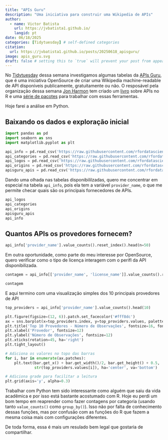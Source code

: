 ```yaml
---
title: "APIs Guru"
description: "Uma iniciativa para construir uma Wikipedia de APIs"
author:
  - name: Victor Batista
    url: https://jvbatista1.github.io/
    langid: pt
date: 06/18/2025
categories: [Tidytuesday] # self-defined categories
citation: 
  url: https://jvbatista1.github.io/posts/20250618_apisguru/ 
image: apis_guru.svg
draft: false # setting this to `true` will prevent your post from appearing on your listing page until you're ready!
---
```


No [Tidytuesday](https://github.com/rfordatascience/tidytuesday/blob/main/data/2025/2025-06-17/readme.md){target="_blank"} dessa semana investigamos algumas tabelas da [APIs Guru](https://apis.guru/about/){target="_blank"}, que é uma iniciativa OpenSource de criar uma Wikipedia machine-readable de API disponíveis publicamente, gratuitamente ou não. O resposável pela organização dessa semana [Jon Harmon](https://github.com/jonthegeek) tem criado um [livro](https://dslc-io.github.io/club-wapir/) sobre APIs no R e uma [série de pacotes](https://beekeeper.api2r.org) para trabalhar com essas ferramentas.

Hoje farei a análise em Python.

## Baixando os dados e exploração inicial

```python

import pandas as pd
import seaborn as sns
import matplotlib.pyplot as plt

api_info = pd.read_csv('https://raw.githubusercontent.com/rfordatascience/tidytuesday/main/data/2025/2025-06-17/api_info.csv')
api_categories = pd.read_csv('https://raw.githubusercontent.com/rfordatascience/tidytuesday/main/data/2025/2025-06-17/api_categories.csv')
api_logos = pd.read_csv('https://raw.githubusercontent.com/rfordatascience/tidytuesday/main/data/2025/2025-06-17/api_logos.csv')
api_origins = pd.read_csv('https://raw.githubusercontent.com/rfordatascience/tidytuesday/main/data/2025/2025-06-17/api_origins.csv')
apisguru_apis = pd.read_csv('https://raw.githubusercontent.com/rfordatascience/tidytuesday/main/data/2025/2025-06-17/apisguru_apis.csv')

```

Dando uma olhada nas tabelas disponibililzadas, quero me concentrar em especial na tabela `api_info`, pois ela tem a variável `provider_name`, o que me permite checar quais são os principais fornecedores de APIs.

```python
api_logos
api_categories
api_origins
apisguru_apis
api_info
```

## Quantos APIs os provedores fornecem?
```python
api_info['provider_name'].value_counts().reset_index().head(n=50)
```

Em outra oportunidade, como parte do meu interesse por OpenSource, quero verificar como o tipo de licença interagem com o perifl da API disponibilizada.

```python
contagem = api_info[['provider_name', 'license_name']].value_counts().reset_index()

contagem
```

E aqui termino com uma visualização simples dos 10 principais provedores de API

```python
top_providers = api_info['provider_name'].value_counts().head(10)

plt.figure(figsize=(12, 6)).patch.set_facecolor('#fff8dc')
ax = sns.barplot(x=top_providers.index, y=top_providers.values, palette='viridis')
plt.title('Top 10 Provedores - Número de Observações', fontsize=16, fontweight='bold')
plt.xlabel('Provedor', fontsize=12)
plt.ylabel('Número de Observações', fontsize=12)
plt.xticks(rotation=45, ha='right')
plt.tight_layout()

# Adiciona os valores no topo das barras
for i, bar in enumerate(ax.patches):
    plt.text(bar.get_x() + bar.get_width()/2, bar.get_height() + 0.5, 
             str(top_providers.values[i]), ha='center', va='bottom')

# Adiciona grade para facilitar a leitura
plt.grid(axis='y', alpha=0.3)

```

Trabalhar com Python tem sido interessante como alguém que saiu da vida acadêmica e por isso está bastante acostumado com R. Hoje eu perdi um bom tempo em reaprender como fazer contagens por categoria (usando tanto `value_counts()` como `group_by()`). Isso não por falta de conhecimento dessas funções, mas por confusão com as funções do R que fazem a mesma coisa mais com configurações diferentes.

De toda forma, essa é mais um resulado bem legal que gostaria de compartilhar.